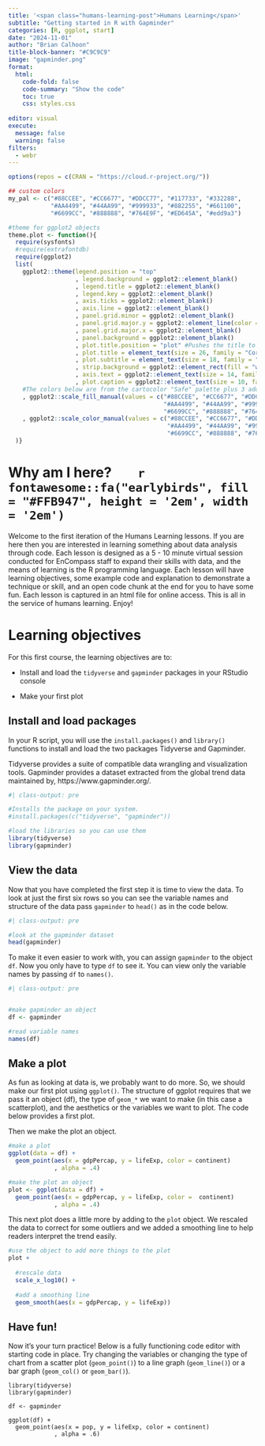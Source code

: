 ```yaml
---
title: '<span class="humans-learning-post">Humans Learning</span>'
subtitle: "Getting started in R with Gapminder"
categories: [R, ggplot, start]
date: "2024-11-01"
author: "Brian Calhoon"
title-block-banner: "#C9C9C9"
image: "gapminder.png"
format: 
  html:
    code-fold: false
    code-summary: "Show the code"
    toc: true
    css: styles.css
    
editor: visual
execute:
  message: false
  warning: false
filters: 
  - webr
---
```


```r

options(repos = c(CRAN = "https://cloud.r-project.org/"))

## custom colors
my_pal <- c("#88CCEE", "#CC6677", "#DDCC77", "#117733", "#332288",
            "#AA4499", "#44AA99", "#999933", "#882255", "#661100",
            "#6699CC", "#888888", "#764E9F", "#ED645A", "#edd9a3")

#theme for ggplot2 objects
theme.plot <- function(){
  require(sysfonts)
  #require(extrafontdb)
  require(ggplot2)
  list(  
    ggplot2::theme(legend.position = "top"
                   , legend.background = ggplot2::element_blank()
                   , legend.title = ggplot2::element_blank()
                   , legend.key = ggplot2::element_blank() 
                   , axis.ticks = ggplot2::element_blank()
                   , axis.line = ggplot2::element_blank()
                   , panel.grid.minor = ggplot2::element_blank()
                   , panel.grid.major.y = ggplot2::element_line(color = "#CFCDC9") 
                   , panel.grid.major.x = ggplot2::element_blank()
                   , panel.background = ggplot2::element_blank()
                   , plot.title.position = "plot" #Pushes the title to the very left of the plot window
                   , plot.title = element_text(size = 26, family = "Corbel", color = "#000000")
                   , plot.subtitle = element_text(size = 18, family = "Corbel", color = "#A9A9A9")
                   , strip.background = ggplot2::element_rect(fill = "white") 
                   , axis.text = ggplot2::element_text(size = 14, family = "Corbel", hjust = 0, color = "#000000")
                   , plot.caption = ggplot2::element_text(size = 10, family = "Corbel", color = "#000000"))
    #The colors below are from the cartocolor "Safe" palette plus 3 additional colors pulled from cartocolor.
    , ggplot2::scale_fill_manual(values = c("#88CCEE", "#CC6677", "#DDCC77", "#117733", "#332288",
                                            "#AA4499", "#44AA99", "#999933", "#882255", "#661100",
                                            "#6699CC", "#888888", "#764E9F", "#ED645A", "#edd9a3"))
    , ggplot2::scale_color_manual(values = c("#88CCEE", "#CC6677", "#DDCC77", "#117733", "#332288",
                                             "#AA4499", "#44AA99", "#999933", "#882255", "#661100",
                                             "#6699CC", "#888888", "#764E9F", "#ED645A", "#edd9a3"))
  )}

```

# Why am I here?        `r fontawesome::fa("earlybirds", fill = "#FFB947", height = '2em', width = '2em')`

:::: box
::: box-header
Welcome to the first iteration of the Humans Learning lessons. If you are here then you are interested in learning something about data analysis through code. Each lesson is designed as a 5 - 10 minute virtual session conducted for EnCompass staff to expand their skills with data, and the means of learning is the R programming language. Each lesson will have learning objectives, some example code and explanation to demonstrate a technique or skill, and an open code chunk at the end for you to have some fun. Each lesson is captured in an html file for online access. This is all in the service of humans learning. Enjoy!
:::
::::

# Learning objectives

For this first course, the learning objectives are to:

-   Install and load the `tidyverse` and `gapminder` packages in your RStudio console

-   Make your first plot

## Install and load packages

In your R script, you will use the `install.packages()` and `library()` functions to install and load the two packages Tidyverse and Gapminder.

Tidyverse provides a suite of compatible data wrangling and visualization tools. Gapminder provides a dataset extracted from the global trend data maintained by, https://www.gapminder.org/.

```r
#| class-output: pre

#Installs the package on your system.
#install.packages(c("tidyverse", "gapminder"))

#load the libraries so you can use them
library(tidyverse)
library(gapminder)


```

## View the data

Now that you have completed the first step it is time to view the data. To look at just the first six rows so you can see the variable names and structure of the data pass `gapminder` to `head()` as in the code below.

```r
#| class-output: pre

#look at the gapminder dataset
head(gapminder)

```

To make it even easier to work with, you can assign `gapminder` to the object `df`. Now you only have to type `df` to see it. You can view only the variable names by passing `df` to `names()`.

```r
#| class-output: pre


#make gapminder an object
df <- gapminder

#read variable names
names(df)

```

## Make a plot

As fun as looking at data is, we probably want to do more. So, we should make our first plot using `ggplot()`. The structure of ggplot requires that we pass it an object (df), the type of `geom_*` we want to make (in this case a scatterplot), and the aesthetics or the variables we want to plot. The code below provides a first plot.

Then we make the plot an object.

```r

#make a plot
ggplot(data = df) +
  geom_point(aes(x = gdpPercap, y = lifeExp, color = continent)
             , alpha = .4) 

#make the plot an object
plot <- ggplot(data = df) +
  geom_point(aes(x = gdpPercap, y = lifeExp, color =  continent)
             , alpha = .4) 
```

This next plot does a little more by adding to the `plot` object. We rescaled the data to correct for some outliers and we added a smoothing line to help readers interpret the trend easily.

```r

#use the object to add more things to the plot
plot +  
  
  #rescale data
  scale_x_log10() + 
  
  #add a smoothing line
  geom_smooth(aes(x = gdpPercap, y = lifeExp))

```

## Have fun!

Now it's your turn practice! Below is a fully functioning code editor with starting code in place. Try changing the variables or changing the type of chart from a scatter plot (`geom_point()`) to a line graph (`geom_line()`) or a bar graph (`geom_col()` or `geom_bar()`).

```webr-r

library(tidyverse)
library(gapminder)

df <- gapminder

ggplot(df) +
  geom_point(aes(x = pop, y = lifeExp, color = continent)
             , alpha = .6)


```

